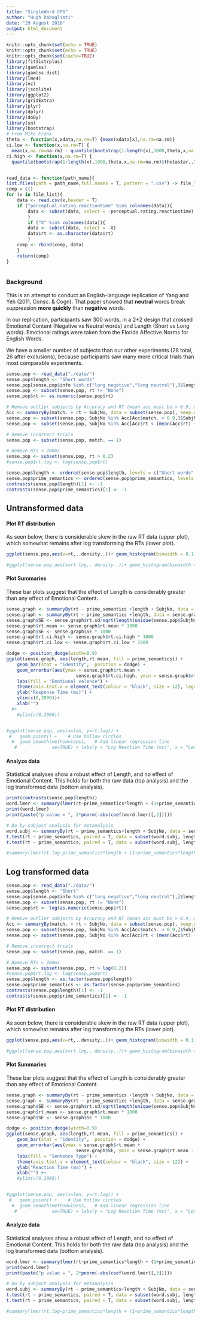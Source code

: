 ```yaml
---
title: "SingleWord CFS"
author: "Hugh Rabagliati"
date: "29 August 2016"
output: html_document
---
```


```r
knitr::opts_chunk$set(echo = TRUE)
knitr::opts_chunk$set(echo = TRUE)
knitr::opts_chunk$set(cache=TRUE)
library(fitdistrplus)
library(gamlss)
library(gamlss.dist)
library(lme4)
library(ez)
library(jsonlite)
library(ggplot2)
library(gridExtra)
library(plyr)
library(dplyr)
library(doBy)
library(sn)
library(bootstrap)
# From Mike Frank
theta <- function(x,xdata,na.rm=T) {mean(xdata[x],na.rm=na.rm)}
ci.low <- function(x,na.rm=T) {
  mean(x,na.rm=na.rm) - quantile(bootstrap(1:length(x),1000,theta,x,na.rm=na.rm)$thetastar,.025,na.rm=na.rm)}
ci.high <- function(x,na.rm=T) {
  quantile(bootstrap(1:length(x),1000,theta,x,na.rm=na.rm)$thetastar,.975,na.rm=na.rm) - mean(x,na.rm=na.rm)}


read_data <- function(path_name){
list.files(path = path_name,full.names = T, pattern = ".csv") -> file_list
comp = c()
for (x in file_list){
	data <- read.csv(x,header = T)
	if ("perceptual.rating.reactiontime" %in% colnames(data)){ 
		data <- subset(data, select = -perceptual.rating.reactiontime)
		}
		if ("X" %in% colnames(data)){ 
		data <- subset(data, select = -X)
		data$rt <- as.character(data$rt)
		}
	comp <- rbind(comp, data)
	}
	return(comp)
}



```

### Background
This is an attempt to conduct an English-language replication of Yang and Yeh (2011, Consc. & Cogn). That paper showed that **neutral** words break suppression **more quickly** than **negative** words.

In our replication, participants saw 300 words, in a 2*2 design that crossed Emotional Content (Negative vs Neutral words) and Length (Short vs Long words). Emotional ratings were taken from the Florida Affective Norms for English Words.

We have a smaller number of subjects than our other experiments (28 total, 26 after exclusions), because participants saw many more critical trials than most comparable experiments. 

```r
sense.pop <- read_data("./data/")
sense.pop$length <- "Short words"
sense.pop[sense.pop$info %in% c("long negative","long neutral"),]$length <- "Long words"
sense.pop <- subset(sense.pop, rt != "None")
sense.pop$rt <- as.numeric(sense.pop$rt)

# Remove outlier subjects by Accuracy and RT (mean acc must be > 0.9, mean rt must be < 3sd above group mean)
Acc <- summaryBy(match. + rt ~ SubjNo, data = subset(sense.pop), keep.names = T)
sense.pop <- subset(sense.pop, SubjNo %in% Acc[Acc$match. > 0.9,]$SubjNo)
sense.pop <- subset(sense.pop, SubjNo %in% Acc[Acc$rt < (mean(Acc$rt) + (3*sd(Acc$rt))),]$SubjNo)

# Remove incorrect trials
sense.pop <- subset(sense.pop, match. == 1)

# Remove RTs < 200ms
sense.pop <- subset(sense.pop, rt > 0.2)
#sense.pop$rt.log <- log(sense.pop$rt)

sense.pop$length <- ordered(sense.pop$length, levels = c("Short words","Long words"))
sense.pop$prime_semantics <- ordered(sense.pop$prime_semantics, levels = c("negative","neutral"))
contrasts(sense.pop$length)[1] <- -1
contrasts(sense.pop$prime_semantics)[1] <- -1
```
## Untransformed data
#### Plot RT distribution 
As seen below, there is considerable skew in the raw RT data (upper plot), which somewhat remains after log transforming the RTs (lower plot).
```r
ggplot(sense.pop,aes(x=rt,..density..))+ geom_histogram(binwidth = 0.1)+xlab("Response Time (ms)")

#ggplot(sense.pop,aes(x=rt.log,..density..))+ geom_histogram(binwidth = 0.1)+xlab("Log of Response Time (ms)")
```

#### Plot Summaries
These bar plots suggest that the effect of Length is considerably greater than any effect of Emotional Content.
```r
sense.graph <- summaryBy(rt ~ prime_semantics +length + SubjNo, data = sense.pop, keep.names = T)
sense.graph <- summaryBy(rt ~ prime_semantics +length, data = sense.graph, FUN = c(mean,ci.low,ci.high,sd))
sense.graph$SE <- sense.graph$rt.sd/sqrt(length(unique(sense.pop$SubjNo)))
sense.graph$rt.mean <- sense.graph$rt.mean * 1000
sense.graph$SE <- sense.graph$SE * 1000
sense.graph$rt.ci.high <- sense.graph$rt.ci.high * 1000
sense.graph$rt.ci.low <- sense.graph$rt.ci.low * 1000

dodge <- position_dodge(width=0.9)
ggplot(sense.graph, aes(length,rt.mean, fill = prime_semantics)) +
    geom_bar(stat = "identity",  position = dodge) +
    geom_errorbar(aes(ymax = sense.graph$rt.mean +
                          sense.graph$rt.ci.high, ymin = sense.graph$rt.mean - sense.graph$rt.ci.low), width=0.25, position = dodge) +
    labs(fill = "Emotional valence") + 
    theme(axis.text.x = element_text(colour = "black", size = 12), legend.position = c(0.85,0.9), legend.background = element_rect(fill=alpha('white',0))) +
    ylab("Response Time (ms)") +
    ylim(c(0,2000))+
    xlab("") 
  #+ 
    #ylim(c(0,2000))


#ggplot(sense.pop, aes(x=len, y=rt.log)) +
 #   geom_point() +    # Use hollow circles
  #  geom_smooth(method=loess,   # Add linear regression line
   #             se=TRUE) + labs(y = "Log Reaction Time (ms)", x = "Length in Characters")


```

#### Analyze data
Statistical analyses show a robust effect of Length, and no effect of Emotional Content. This holds for both the raw data (top analysis) and the log transformed data (bottom analysis).
```r
print(contrasts(sense.pop$length))
word.lmer <- summary(lmer(rt~prime_semantics*length + (1+prime_semantics+length|SubjNo) + (1|word), data = sense.pop))
print(word.lmer)
print(paste("p value = ", 2*pnorm(-abs(coef(word.lmer)[,3]))))

# Do by subject analysis for metanalysis
word.subj <- summaryBy(rt ~ prime_semantics+length + SubjNo, data = sense.pop, keep.names = T)
t.test(rt ~ prime_semantics, paired = T, data = subset(word.subj, length == "Long"))
t.test(rt ~ prime_semantics, paired = T, data = subset(word.subj, length != "Long"))

#summary(lmer(rt.log~prime_semantics*length + (1+prime_semantics*length|SubjNo), data = sense.pop))
```

## Log transformed data
```r
sense.pop <- read_data("./data/")
sense.pop$length <- "Short"
sense.pop[sense.pop$info %in% c("long negative","long neutral"),]$length <- "Long"
sense.pop <- subset(sense.pop, rt != "None")
sense.pop$rt <- log(as.numeric(sense.pop$rt))

# Remove outlier subjects by Accuracy and RT (mean acc must be > 0.9, mean rt must be < 3sd above group mean)
Acc <- summaryBy(match. + rt ~ SubjNo, data = subset(sense.pop), keep.names = T)
sense.pop <- subset(sense.pop, SubjNo %in% Acc[Acc$match. > 0.9,]$SubjNo)
sense.pop <- subset(sense.pop, SubjNo %in% Acc[Acc$rt < (mean(Acc$rt) + (3*sd(Acc$rt))),]$SubjNo)

# Remove incorrect trials
sense.pop <- subset(sense.pop, match. == 1)

# Remove RTs < 200ms
sense.pop <- subset(sense.pop, rt > log(0.2))
#sense.pop$rt.log <- log(sense.pop$rt)
sense.pop$length <- as.factor(sense.pop$length)
sense.pop$prime_semantics <- as.factor(sense.pop$prime_semantics)
contrasts(sense.pop$length)[1] <- -1
contrasts(sense.pop$prime_semantics)[1] <- -1
```

#### Plot RT distribution 
As seen below, there is considerable skew in the raw RT data (upper plot), which somewhat remains after log transforming the RTs (lower plot).
```r
ggplot(sense.pop,aes(x=rt,..density..))+ geom_histogram(binwidth = 0.1)+xlab("Response Time (ms)")

#ggplot(sense.pop,aes(x=rt.log,..density..))+ geom_histogram(binwidth = 0.1)+xlab("Log of Response Time (ms)")
```

#### Plot Summaries
These bar plots suggest that the effect of Length is considerably greater than any effect of Emotional Content.
```r
sense.graph <- summaryBy(rt ~ prime_semantics +length + SubjNo, data = sense.pop, keep.names = T)
sense.graph <- summaryBy(rt ~ prime_semantics +length, data = sense.graph, FUN = c(mean,sd))
sense.graph$SE <- sense.graph$rt.sd/sqrt(length(unique(sense.pop$SubjNo)))
sense.graph$rt.mean <- sense.graph$rt.mean * 1000
sense.graph$SE <- sense.graph$SE * 1000

dodge <- position_dodge(width=0.9)
ggplot(sense.graph, aes(length,rt.mean, fill = prime_semantics)) +
    geom_bar(stat = "identity",  position = dodge) +
    geom_errorbar(aes(ymax = sense.graph$rt.mean +
                          sense.graph$SE, ymin = sense.graph$rt.mean - sense.graph$SE), width=0.25, position = dodge) +
    labs(fill = "Sentence Type") + 
    theme(axis.text.x = element_text(colour = "black", size = 12)) +
    ylab("Reaction Time (ms)") +
    xlab("") #+ 
    #ylim(c(0,2000))


#ggplot(sense.pop, aes(x=len, y=rt.log)) +
 #   geom_point() +    # Use hollow circles
  #  geom_smooth(method=loess,   # Add linear regression line
   #             se=TRUE) + labs(y = "Log Reaction Time (ms)", x = "Length in Characters")


```

#### Analyze data
Statistical analyses show a robust effect of Length, and no effect of Emotional Content. This holds for both the raw data (top analysis) and the log transformed data (bottom analysis).
```r
word.lmer <- summary(lmer(rt~prime_semantics*length + (1+prime_semantics*length|SubjNo)+(1|word), data = sense.pop))
print(word.lmer)
print(paste("p value = ", 2*pnorm(-abs(coef(word.lmer)[,3]))))

# Do by subject analysis for metanalysis
word.subj <- summaryBy(rt ~ prime_semantics+length + SubjNo, data = sense.pop, keep.names = T)
t.test(rt ~ prime_semantics, paired = T, data = subset(word.subj, length == "Long"))
t.test(rt ~ prime_semantics, paired = T, data = subset(word.subj, length != "Long"))

#summary(lmer(rt.log~prime_semantics*length + (1+prime_semantics*length|SubjNo), data = sense.pop))
```